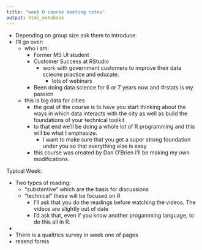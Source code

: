 ```yaml
---
title: "week 0 course meeting notes"
output: html_notebook
---
```


<!-- - Introduce myself  -->
- Depending on group size ask them to introduce.
- I'll go over:
  - who i am:
    - Former MS UI student
    - Customer Success at RStudio
      - work with government customers to improve their data sciecne practice and educate.
        - lots of webinars
    - Been doing data science for 6 or 7 years now and #rstats is my passion 
  - this is big data for cities
    - the goal of the course is to have you start thinking about the ways in which data interacts with the city as well as build the foundations of your technical toolkit
    - to that end we'll be doing a whole lot of R programming and this will be what I emphasize. 
      - I want to make sure that you get a super strong foundation under you so that everything else is easy
    - this course was created by Dan O'Brien I'll be making my own modifications. 
  
  
Typical Week:

- Two types of reading:
  - "substantive" which are the basis for discussions 
  - "technical" these will be focused on R
    - I'll ask that you do the readings before watching the videos. The videos are slightly out of date
    - I'd ask that, even if you know another progamming language, to do this all in R. 
- 
    

    
- There is a qualtrics survey in week one of pages
- resend forms 

